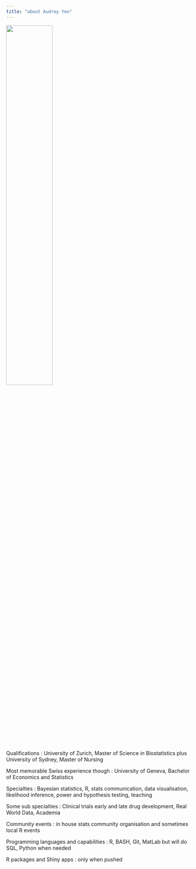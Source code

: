 ```yaml
---
title: "about Audrey Yeo"
---
```


<img src="images_lifesite/lutryview.jpg" style="width:50%">

Qualifications : University of Zurich, Master of Science in Biostatistics plus University of Sydney, Master of Nursing

Most memorable Swiss experience though : University of Geneva, Bachelor of Economics and Statistics

Specialties : Bayesian statistics, R, stats communication, data visualisation, likelihood inference, power and hypothesis testing, teaching

Some sub specialties : Clinical trials early and late drug development, Real World Data, Academia

Community events : in house stats community organisation and sometimes local R events

Programming languages and capabilities : R, BASH, Git, MatLab but will do SQL, Python when needed

R packages and Shiny apps : only when pushed



